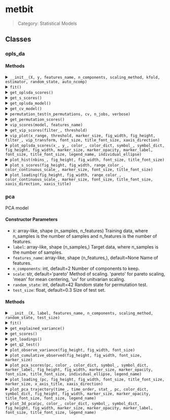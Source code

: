 # metbit

> Category: Statistical Models

## Classes

### opls_da 

#### Methods

<details>
<summary><code>__init__(X, y, features_name, n_components, scaling_method, kfold, estimator, random_state, auto_ncomp)</code></summary>

Purpose:
Initializes the model, validates the inputs, and preprocesses the data for further analysis.

</details>

<details>
<summary><code>fit()</code></summary>

Purpose:
Fits the OPLS-DA model to the data and computes model performance metrics.

</details>

<details>
<summary><code>get_oplsda_scores()</code></summary>

Get OPLS-DA scores

</details>

<details>
<summary><code>get_s_scores()</code></summary>

Get S scores

</details>

<details>
<summary><code>get_oplsda_model()</code></summary>

Get OPLS-DA model

</details>

<details>
<summary><code>get_cv_model()</code></summary>

Get cross-validation model

</details>

<details>
<summary><code>permutation_test(n_permutations, cv, n_jobs, verbose)</code></summary>

</details>

<details>
<summary><code>get_permutation_scores()</code></summary>

Get permutation scores

</details>

<details>
<summary><code>vip_scores(model, features_name)</code></summary>

Get VIP score

##### Parameters

- `model`: object, default=None OPLS-DA model.
- `features_name`: array-like, shape (n_features,), default=None Name of features.

</details>

<details>
<summary><code>get_vip_scores(filter_, threshold)</code></summary>

Get VIP score

##### Parameters

- `filter_`: bool, default=False If True, filter VIP score based on threshold.
- `threshold`: int, default=1 Threshold of VIP score.

</details>

<details>
<summary><code>vip_plot(x_range, threshold, marker_size, fig_width, fig_height, filter_, vip_transform, font_size, title_font_size, xaxis_direction)</code></summary>

Purpose:
Plots the VIP scores for the features, allowing for customization and thresholding.

</details>

<details>
<summary><code>plot_oplsda_scores(x_, y_, color_, color_dict, symbol_, symbol_dict, fig_height, fig_width, marker_size, marker_opacity, marker_label, font_size, title_font_size, legend_name, individual_ellipse)</code></summary>

Plot OPLS-DA scores plot

##### Parameters

- `color_`: array-like, shape (n_samples,), default=None color_ of the group. If None, color_ will be based on the group in y.
- `color_dict`: dict, default=None Dictionary of color_ for the group. If None, color_ will be based on the group in y.
- `symbol_`: array-like, shape (n_samples,), default=None symbol_ of the group. If None, symbol_ will be based on the group in y.
- `symbol_dict`: dict, default=None Dictionary of symbol_ for the group. If None, symbol_ will be based on the group in y.
- `fig_height`: int, default=900 Height of the figure.
- `fig_width`: int, default=1300 Width of the figure.
- `marker_size`: int, default=35 Size of the marker.
- `marker_opacity`: float, default=0.7 Opacity of the marker. - Purpose: This function generates an OPLS-DA (Orthogonal Partial Least Squares Discriminant Analysis) scores plot, showing how samples are positioned based on their scores in two principal components (t_scores and t_ortho). - Parameters: - x_, y_: The names of the columns in the DataFrame (df_opls_scores) that contain the scores for the x and y axes (default to 't_scores' and 't_ortho'). - color_: An array that assigns a color to each sample (optional). - color_dict: A dictionary of color mappings for the groups (optional). - symbol_: An array of symbols for the samples (optional). - fig_height, fig_width: Dimensions for the plot. - marker_size, marker_opacity: Control the appearance of the markers. - legend_name: Custom labels for the legend. - individual_ellipse: Whether to add ellipses to individual groups (default True). - Plot Details: - Uses Plotly (px.scatter) to create an interactive scatter plot. - Can display confidence ellipses around each group. - Adds annotations for R²X, R²Y, and Q² statistics. - The plot is highly customizable (marker size, opacity, labels, colors, etc.).

</details>

<details>
<summary><code>plot_hist(nbins_, fig_height, fig_width, font_size, title_font_size)</code></summary>

Plot histogram of permutation scores

##### Parameters

- `nbins_`: int, default=50 Number of bins for histogram.
- `fig_height`: int, default=500 Height of the figure.
- `fig_width`: int, default=1000 Width of the figure. - Purpose: This function creates a histogram of permutation scores from a permutation test, commonly used to evaluate model stability and significance. - Parameters: - nbins_: Number of bins in the histogram. - fig_height, fig_width: Dimensions of the plot. - font_size, title_font_size: Font size for labels and title. - Plot Details: - Plots the permutation scores as a histogram with Plotly. - Marks the actual model accuracy score with a red dashed line. - Adds additional annotations for the number of permutations, the accuracy score, and the p-value.

</details>

<details>
<summary><code>plot_s_scores(fig_height, fig_width, range_color_, color_continuous_scale_, marker_size, font_size, title_font_size)</code></summary>

Plot S-plot

##### Parameters

- `fig_height`: int, default=900 Height of the figure.
- `fig_width`: int, default=2000 Width of the figure.
- `range_color`: list, default=[-0.05,0.05] Range of color_ for the plot.
- `color_continuous_scale_`: str, default='jet' color_ scale for the plot. - Purpose: This function generates a scatter plot (S-plot), which visualizes the covariance and correlation between the scores of the model. - Parameters: - fig_height, fig_width: Dimensions of the plot. - range_color_: Range of colors to display. - color_continuous_scale_: Color scale for the plot. - marker_size, font_size, title_font_size: Customize marker size and font sizes. - Plot Details: - The plot visualizes the relationship between covariance and correlation for features. - Uses Plotly’s scatter plot to create an interactive S-plot. - The axes are customizable, and the plot is set to be visually clean (e.g., axes lines and tick marks).

</details>

<details>
<summary><code>plot_loading(fig_height, fig_width, range_color_, color_continuous_scale_, marker_size, font_size, title_font_size, xaxis_direction, xaxis_title)</code></summary>

Plot loading plot

##### Parameters

- `fig_height`: int, default=900 Height of the figure.
- `fig_width`: int, default=2000 Width of the figure.
- `range_color`: list, default=[-0.05,0.05] Range of color_ for the plot.
- `color_continuous_scale_`: str, default='jet' color_ scale for the plot. - Purpose: This function generates a loading plot, typically used in multivariate analysis to visualize the relationship between features and the scores. - Parameters: - fig_height, fig_width: Dimensions of the plot. - range_color_: Color range to represent the covariance values. - color_continuous_scale_: Color scale used for continuous color mapping. - marker_size, font_size, title_font_size: Customize the appearance of the markers and fonts. - xaxis_direction: Set the direction for the x-axis (e.g., reversed or not). - xaxis_title: Title for the x-axis. - Plot Details: - The loading plot shows the relationship between features (usually a set of variables or compounds) and the model scores. - The correlation for each feature is displayed alongside its covariance, with colors representing the covariance values. - The plot is interactive and customizable (e.g., marker size, color scale, axis settings).

</details>

### pca 

PCA model

#### Constructor Parameters

- `X`: array-like, shape (n_samples, n_features) Training data, where n_samples is the number of samples and n_features is the number of features.
- `label`: array-like, shape (n_samples,) Target data, where n_samples is the number of samples.
- `features_name`: array-like, shape (n_features,), default=None Name of features.
- `n_components`: int, default=2 Number of components to keep.
- `scale`: str, default='pareto' Method of scaling. 'pareto' for pareto scaling, 'mean' for mean centering, 'uv' for unitvarian scaling.
- `random_state`: int, default=42 Random state for permutation test.
- `test_size`: float, default=0.3 Size of test set.

#### Methods

<details>
<summary><code>__init__(X, label, features_name, n_components, scaling_method, random_state, test_size)</code></summary>

</details>

<details>
<summary><code>fit()</code></summary>

</details>

<details>
<summary><code>get_explained_variance()</code></summary>

</details>

<details>
<summary><code>get_scores()</code></summary>

</details>

<details>
<summary><code>get_loadings()</code></summary>

</details>

<details>
<summary><code>get_q2_test()</code></summary>

</details>

<details>
<summary><code>plot_observe_variance(fig_height, fig_width, font_size)</code></summary>

Visualise explained variance plot

##### Returns

- `fig`: plotly.graph_objects.Figure Explained variance plot.

</details>

<details>
<summary><code>plot_cumulative_observed(fig_height, fig_width, font_size, marker_size)</code></summary>

Visualise cumulative variance plot

##### Returns

- `fig`: plotly.graph_objects.Figure Cumulative variance plot.

</details>

<details>
<summary><code>plot_pca_scores(pc, color_, color_dict, symbol_, symbol_dict, marker_label, fig_height, fig_width, marker_size, marker_opacity, font_size, title_font_size, individual_ellipse, legend_name)</code></summary>

Visualise PCA scores plot

##### Parameters

- `pc`: list, default=['PC1', 'PC2'] List of principal components to plot.
- `color`: array-like, shape (n_samples,), default=None Target data, where n_samples is the number of samples.
- `color_dict`: dict, default=None Dictionary of color_ mapping.
- `symbol_`: array-like, shape (n_samples,), default=None Target data, where n_samples is the number of samples.
- `symbol_dict`: dict, default=None Dictionary of symbol_ mapping.
- `fig_height`: int, default=900 Height of figure.
- `fig_width`: int, default=1300 Width of figure.
- `marker_size`: int, default=35 Size of marker.
- `marker_opacity`: float, default=0.7 Opacity of marker.
- `text_`: array-like, shape (n_samples,), default=None Text to display on each point.

##### Returns

- `fig`: plotly.graph_objects.Figure PCA scores plot.

</details>

<details>
<summary><code>plot_loading_(pc, fig_height, fig_width, font_size, title_font_size, marker_size, x_axis_title, xaxis_direction)</code></summary>

Visualise PCA loadings

##### Parameters

- `pc`: list, default=['PC1', 'PC2'] Principle component to plot.
- `fig_height`: int, default=600 Height of figure.
- `fig_width`: int, default=1800 Width of figure.

##### Returns

- `fig`: plotly.graph_objects.Figure Plotly figure. ----------

</details>

<details>
<summary><code>plot_pca_trajectory(time_, time_order, stat_, pc, color_dict, symbol_dict, fig_height, fig_width, marker_size, marker_opacity, title_font_size, font_size, legend_name)</code></summary>

</details>

<details>
<summary><code>plot_3d_pca(pc, color_, color_dict, symbol_, symbol_dict, fig_height, fig_width, marker_size, marker_opacity, marker_label, font_size, title_font_size, legend_name)</code></summary>

</details>
